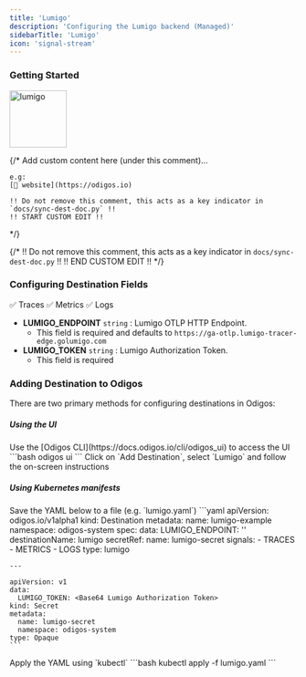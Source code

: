 ```yaml
---
title: 'Lumigo'
description: 'Configuring the Lumigo backend (Managed)'
sidebarTitle: 'Lumigo'
icon: 'signal-stream'
---
```


### Getting Started

<img src='https://d15jtxgb40qetw.cloudfront.net/lumigo.svg' alt='lumigo' width="100" height="100" className="not-prose" />

{/*
    Add custom content here (under this comment)...

    e.g:
    [🔗 website](https://odigos.io)

    !! Do not remove this comment, this acts as a key indicator in `docs/sync-dest-doc.py` !!
    !! START CUSTOM EDIT !!
*/}

{/*
    !! Do not remove this comment, this acts as a key indicator in `docs/sync-dest-doc.py` !!
    !! END CUSTOM EDIT !!
*/}

### Configuring Destination Fields

<Accordion title="Supported Signals:">
  ✅ Traces
  ✅ Metrics
  ✅ Logs
</Accordion>

- **LUMIGO_ENDPOINT** `string` : Lumigo OTLP HTTP Endpoint.
  - This field is required and defaults to `https://ga-otlp.lumigo-tracer-edge.golumigo.com`
- **LUMIGO_TOKEN** `string` : Lumigo Authorization Token.
  - This field is required

### Adding Destination to Odigos

There are two primary methods for configuring destinations in Odigos:

##### **Using the UI**

<Steps>
  <Step>
    Use the [Odigos CLI](https://docs.odigos.io/cli/odigos_ui) to access the UI
    ```bash
    odigos ui
    ```
  </Step>
  <Step>
    Click on `Add Destination`, select `Lumigo` and follow the on-screen instructions
  </Step>
</Steps>

##### **Using Kubernetes manifests**

<Steps>
  <Step>
    Save the YAML below to a file (e.g. `lumigo.yaml`)
    ```yaml
    apiVersion: odigos.io/v1alpha1
    kind: Destination
    metadata:
      name: lumigo-example
      namespace: odigos-system
    spec:
      data:
        LUMIGO_ENDPOINT: '<Lumigo OTLP HTTP Endpoint (default: https://ga-otlp.lumigo-tracer-edge.golumigo.com)>'
      destinationName: lumigo
      secretRef:
        name: lumigo-secret
      signals:
      - TRACES
      - METRICS
      - LOGS
      type: lumigo

    ---

    apiVersion: v1
    data:
      LUMIGO_TOKEN: <Base64 Lumigo Authorization Token>
    kind: Secret
    metadata:
      name: lumigo-secret
      namespace: odigos-system
    type: Opaque
    ```
  </Step>
  <Step>
    Apply the YAML using `kubectl`
    ```bash
    kubectl apply -f lumigo.yaml
    ```
  </Step>
</Steps>